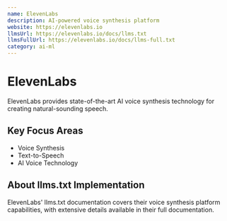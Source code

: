 ```yaml
---
name: ElevenLabs
description: AI-powered voice synthesis platform
website: https://elevenlabs.io
llmsUrl: https://elevenlabs.io/docs/llms.txt
llmsFullUrl: https://elevenlabs.io/docs/llms-full.txt
category: ai-ml
---
```


# ElevenLabs

ElevenLabs provides state-of-the-art AI voice synthesis technology for creating natural-sounding speech.

## Key Focus Areas

- Voice Synthesis
- Text-to-Speech
- AI Voice Technology

## About llms.txt Implementation

ElevenLabs' llms.txt documentation covers their voice synthesis platform capabilities, with extensive details available in their full documentation.

